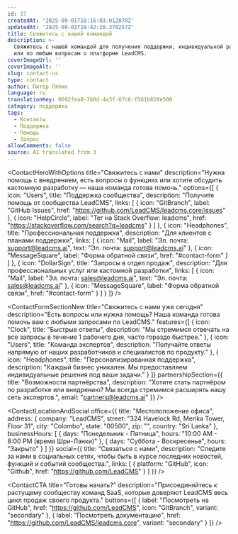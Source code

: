 ```yaml
---
id: 17
createdAt: '2025-09-01T18:16:03.012878Z'
updatedAt: '2025-09-01T18:42:28.370257Z'
title: Свяжитесь с нашей командой
description: >-
  Свяжитесь с нашей командой для получения поддержки, индивидуальной разработки
  или по любым вопросам о платформе LeadCMS.
coverImageUrl: ''
coverImageAlt: ''
slug: contact-us
type: contact
author: Питер Ляпин
language: ru
translationKey: 0692fea8-7b0d-4a3f-87c6-f561b828e500
category: поддержка
tags:
  - Контакты
  - Поддержка
  - Помощь
  - Запрос
allowComments: false
source: AI translated from 3
---
```


<ContactHeroWithOptions
  title="Свяжитесь с нами"
  description="Нужна помощь с внедрением, есть вопросы о функциях или хотите обсудить кастомную разработку — наша команда готова помочь."
  options={[
    {
      icon: "Users",
      title: "Поддержка сообщества",
      description: "Получите помощь от сообщества LeadCMS",
      links: [
        {
          icon: "GitBranch",
          label: "GitHub Issues",
          href: "https://github.com/LeadCMS/leadcms.core/issues"
        },
        {
          icon: "HelpCircle",
          label: "Тег на Stack Overflow: leadcms",
          href: "https://stackoverflow.com/search?q=leadcms"
        }
      ]
    },
    {
      icon: "Headphones",
      title: "Профессиональная поддержка",
      description: "Для клиентов с планами поддержки",
      links: [
        {
          icon: "Mail",
          label: "Эл. почта: support@leadcms.ai",
          text: "Эл. почта: support@leadcms.ai"
        },
        {
          icon: "MessageSquare",
          label: "Форма обратной связи",
          href: "#contact-form"
        }
      ]
    },
    {
      icon: "DollarSign",
      title: "Запросы в отдел продаж",
      description: "Для профессиональных услуг или кастомной разработки",
      links: [
        {
          icon: "Mail",
          label: "Эл. почта: sales@leadcms.ai",
          text: "Эл. почта: sales@leadcms.ai"
        },
        {
          icon: "MessageSquare",
          label: "Форма обратной связи",
          href: "#contact-form"
        }
      ]
    }
  ]}
/>

<ContactFormSectionNew
  title="Свяжитесь с нами уже сегодня"
  description="Есть вопросы или нужна помощь? Наша команда готова помочь вам с любыми запросами по LeadCMS."
  features={[
    {
      icon: "Clock",
      title: "Быстрые ответы",
      description: "Мы стремимся отвечать на все запросы в течение 1 рабочего дня, часто гораздо быстрее."
    },
    {
      icon: "Users",
      title: "Команда экспертов",
      description: "Получайте ответы напрямую от наших разработчиков и специалистов по продукту."
    },
    {
      icon: "Headphones",
      title: "Персонализированная поддержка",
      description: "Каждый бизнес уникален. Мы предоставляем индивидуальные решения под ваши задачи."
    }
  ]}
  partnershipSection={{
    title: "Возможности партнёрства",
    description: "Хотите стать партнёром по разработке или внедрению? Мы всегда стремимся расширять нашу сеть экспертов.",
    email: "partners@leadcms.ai"
  }}
/>

<ContactLocationAndSocial
  office={{
    title: "Местоположение офиса",
    address: {
      company: "LeadCMS",
      street: "324 Havelock Rd, Merika Tower, Floor 31",
      city: "Colombo",
      state: "00500",
      zip: "",
      country: "Sri Lanka"
    },
    businessHours: [
      {
        days: "Понедельник - Пятница",
        hours: "10:00 AM - 8:00 PM (время Шри-Ланки)"
      },
      {
        days: "Суббота - Воскресенье",
        hours: "Закрыто"
      }
    ]
  }}
  social={{
    title: "Связаться с нами",
    description: "Следите за нами в социальных сетях, чтобы быть в курсе последних новостей, функций и событий сообщества.",
    links: [
      {
        platform: "GitHub",
        icon: "Github",
        href: "https://github.com/LeadCMS"
      }
    ]
  }}
/>

<ContactCTA
  title="Готовы начать?"
  description="Присоединяйтесь к растущему сообществу команд SaaS, которые доверяют LeadCMS весь цикл продаж своего продукта."
  buttons={[
    {
      label: "Посмотреть на GitHub",
      href: "https://github.com/LeadCMS",
      icon: "GitBranch",
      variant: "secondary"
    },
    {
      label: "Посмотреть документацию",
      href: "https://github.com/LeadCMS/leadcms.core",
      variant: "secondary"
    }
  ]}
/>
